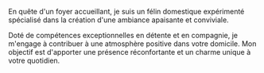En quête d'un foyer accueillant, je suis un félin domestique expérimenté spécialisé dans la création d'une ambiance apaisante et conviviale.

Doté de compétences exceptionnelles en détente et en compagnie, je m'engage à contribuer à une atmosphère positive dans votre domicile.
Mon objectif est d'apporter une présence réconfortante et un charme unique à votre quotidien.
